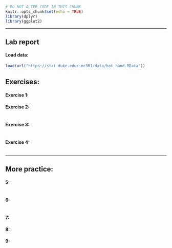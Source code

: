 ```r
# DO NOT ALTER CODE IN THIS CHUNK
knitr::opts_chunk$set(echo = TRUE)
library(dplyr)
library(ggplot2)
```

* * *

## Lab report

#### Load data:
```r
load(url("https://stat.duke.edu/~mc301/data/hot_hand.RData"))
```

## Exercises:

#### Exercise 1: 



#### Exercise 2: 


```r

```


#### Exercise 3: 


```r

```


#### Exercise 4: 


```r

```


* * *

## More practice:

#### 5: 


```r

```


#### 6: 


```r

```


#### 7: 


#### 8: 


#### 9:


